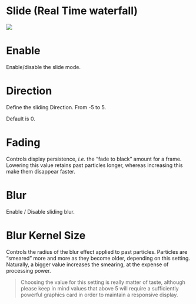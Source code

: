 # Slide (Real Time waterfall)

![](https://media.githubusercontent.com/media/FLUX-SE/doc_images/main/Analyzer/Spectrum/Slide.png)

# Enable
Enable/disable the slide mode.

# Direction
Define the sliding Direction. From -5 to 5.

Default is 0.

# Fading
Controls display persistence, <i>i.e.</i> the "fade to black" amount for a frame. Lowering this value retains past particles longer, whereas increasing this make them disappear faster.

# Blur
Enable / Disable sliding blur.

# Blur Kernel Size

Controls the radius of the blur effect applied to past particles. Particles are "smeared" more and more as they become older, depending on this setting. Naturally, a bigger value increases the smearing, at the expense of processing power.

> Choosing the value for this setting is really matter of taste, although please keep in mind values that above 5 will require a sufficiently powerful graphics card in order  to maintain a responsive display.

